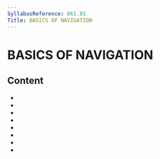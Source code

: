 ```yaml
---
SyllabusReference: 061.01
Title: BASICS OF NAVIGATION
---
```


# BASICS OF NAVIGATION

## Content

- <Link href="061.01.01" />
- <Link href="061.01.02" />
- <Link href="061.01.03" />
- <Link href="061.01.04" />
- <Link href="061.01.05" />
- <Link href="061.01.06" />
- <Link href="061.01.07" />
- <Link href="061.01.08" />
